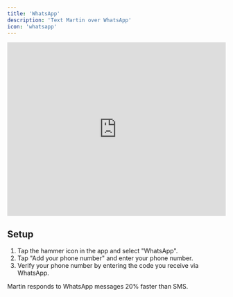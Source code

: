 ```yaml
---
title: 'WhatsApp'
description: 'Text Martin over WhatsApp'
icon: 'whatsapp'
---
```


<iframe
  width="100%"
  height="400"
  src="https://www.youtube.com/embed/cPiiM37Zbk0?si=0BGiQtmHdoKYo94a"
  title="YouTube video player"
  frameborder="0"
  allow="accelerometer; autoplay; clipboard-write; encrypted-media; gyroscope; picture-in-picture"
  allowfullscreen
  ></iframe>

## Setup

1. Tap the hammer icon in the app and select "WhatsApp".
2. Tap "Add your phone number" and enter your phone number.
3. Verify your phone number by entering the code you receive via WhatsApp.

<Tip>
    Martin responds to WhatsApp messages 20% faster than SMS.
</Tip>
